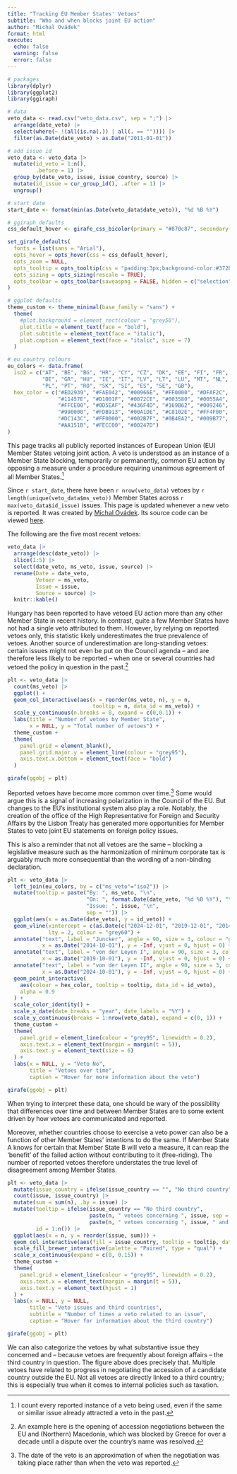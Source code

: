 ```yaml
---
title: "Tracking EU Member States' Vetoes"
subtitle: "Who and when blocks joint EU action"
author: "Michal Ovádek"
format: html
execute:
  echo: false
  warning: false
  error: false
---
```


```r
# packages
library(dplyr)
library(ggplot2)
library(ggiraph)

# data
veto_data <- read.csv("veto_data.csv", sep = ";") |> 
  arrange(date_veto) |> 
  select(where(~ !(all(is.na(.)) | all(. == "")))) |> 
  filter(as.Date(date_veto) > as.Date("2011-01-01"))

# add issue id
veto_data <- veto_data |> 
  mutate(id_veto = 1:n(),
         .before = 1) |> 
  group_by(date_veto, issue, issue_country, source) |> 
  mutate(id_issue = cur_group_id(), .after = 1) |> 
  ungroup()

# start date
start_date <- format(min(as.Date(veto_data$date_veto)), "%d %B %Y")

# ggiraph defaults
css_default_hover <- girafe_css_bicolor(primary = "#870c87", secondary = "#4679c7")

set_girafe_defaults(
  fonts = list(sans = "Arial"),
  opts_hover = opts_hover(css = css_default_hover),
  opts_zoom = NULL,
  opts_tooltip = opts_tooltip(css = "padding:3px;background-color:#372b3b;color:white;"),
  opts_sizing = opts_sizing(rescale = TRUE),
  opts_toolbar = opts_toolbar(saveaspng = FALSE, hidden = c("selection","zoom","misc"))
)

# ggplot defaults
theme_custom <- theme_minimal(base_family = "sans") +
  theme(
    #plot.background = element_rect(colour = "grey50"),
    plot.title = element_text(face = "bold"),
    plot.subtitle = element_text(face = "italic"),
    plot.caption = element_text(face = "italic", size = 7)
  )

# eu country colours
eu_colors <- data.frame(
  iso2 = c("AT", "BE", "BG", "HR", "CY", "CZ", "DK", "EE", "FI", "FR",
           "DE", "GR", "HU", "IE", "IT", "LV", "LT", "LU", "MT", "NL", 
           "PL", "PT", "RO", "SK", "SI", "ES", "SE", "GB"),
  hex_color = c("#ED2939", "#FAE042", "#00966E", "#FF0000", "#DFAF2C",
                "#11457E", "#D1001F", "#0072CE", "#003580", "#0055A4", 
                "#FFCE00", "#0D5EAF", "#436F4D", "#169B62", "#009246",
                "#990000", "#FDB913", "#00A1DE", "#C8102E", "#FF4F00",
                "#DC143C", "#FF0000", "#002B7F", "#0B4EA2", "#009B77", 
                "#AA151B", "#FECC00", "#00247D")
)
```

This page tracks all publicly reported instances of European Union (EU) Member States vetoing joint action. A veto is understood as an instance of a Member State blocking, temporarily or permanently, common EU action by opposing a measure under a procedure requiring unanimous agreement of all Member States.^[I count every reported instance of a veto being used, even if the same or similar issue already attracted a veto in the past.]

Since `r start_date`, there have been `r nrow(veto_data)` vetoes by `r length(unique(veto_data$ms_veto))` Member States across `r max(veto_data$id_issue)` issues. This page is updated whenever a new veto is reported. It was created by [Michal Ovádek](https://michalovadek.github.io/). Its source code can be viewed [here](https://github.com/michalovadek/eu-veto-tracker).

The following are the five most recent vetoes:

```r
veto_data |> 
  arrange(desc(date_veto)) |> 
  slice(1:5) |> 
  select(date_veto, ms_veto, issue, source) |> 
  rename(Date = date_veto,
         Vetoer = ms_veto,
         Issue = issue,
         Source = source) |> 
  knitr::kable()
```

Hungary has been reported to have vetoed EU action more than any other Member State in recent history. In contrast, quite a few Member States have not had a single veto attributed to them. However, by relying on reported vetoes only, this statistic likely underestimates the true prevalence of vetoes. Another source of underestimation are long-standing vetoes: certain issues might not even be put on the Council agenda -- and are therefore less likely to be reported -- when one or several countries had vetoed the policy in question in the past.^[An example here is the opening of accession negotiations between the EU and (Northern) Macedonia, which was blocked by Greece for over a decade until a dispute over the country's name was resolved.]

```r
plt <- veto_data |> 
  count(ms_veto) |> 
  ggplot() +
  geom_col_interactive(aes(x = reorder(ms_veto, n), y = n, 
                           tooltip = n, data_id = ms_veto)) +
  scale_y_continuous(n.breaks = 8, expand = c(0,0.1)) +
  labs(title = "Number of vetoes by Member State",
       x = NULL, y = "Total number of vetoes") +
  theme_custom +
  theme(
    panel.grid = element_blank(),
    panel.grid.major.y = element_line(colour = "grey95"),
    axis.text.x.bottom = element_text(face = "bold")
  )

girafe(ggobj = plt)
```

Reported vetoes have become more common over time.^[The date of the veto is an approximation of when the negotiation was taking place rather than when the veto was reported.] Some would argue this is a signal of increasing polarization in the Council of the EU. But changes to the EU's institutional system also play a role. Notably, the creation of the office of the High Representative for Foreign and Security Affairs by the Lisbon Treaty has generated more opportunities for Member States to veto joint EU statements on foreign policy issues.

This is also a reminder that not all vetoes are the same -- blocking a legislative measure such as the harmonization of minimum corporate tax is arguably much more consequential than the wording of a non-binding declaration.

```r
plt <- veto_data |> 
  left_join(eu_colors, by = c("ms_veto"="iso2")) |> 
  mutate(tooltip = paste("By: ", ms_veto, "\n",
                         "On: ", format.Date(date_veto, "%d %B %Y"), "\n",
                         "Issue: ", issue, "\n",
                         sep = "")) |> 
  ggplot(aes(x = as.Date(date_veto), y = id_veto)) +
  geom_vline(xintercept = c(as.Date(c("2024-12-01", "2019-12-01", "2014-12-01"))),
             lty = 2, colour = "grey60") +
  annotate("text", label = "Juncker", angle = 90, size = 3, colour = "grey50",
           x = as.Date("2014-10-01"), y = -Inf, vjust = 0, hjust = 0) +
  annotate("text", label = "von der Leyen I", angle = 90, size = 3, colour = "grey50",
           x = as.Date("2019-10-01"), y = -Inf, vjust = 0, hjust = 0) +
  annotate("text", label = "von der Leyen II", angle = 90, size = 3, colour = "grey50",
           x = as.Date("2024-10-01"), y = -Inf, vjust = 0, hjust = 0) +
  geom_point_interactive(
    aes(colour = hex_color, tooltip = tooltip, data_id = id_veto),
    alpha = 0.9
  ) +
  scale_color_identity() +
  scale_x_date(date_breaks = "year", date_labels = "%Y") +
  scale_y_continuous(breaks = 1:nrow(veto_data), expand = c(0, 1)) +
  theme_custom +
  theme(
    panel.grid = element_line(colour = "grey95", linewidth = 0.2),
    axis.text.x = element_text(margin = margin(t = 5)),
    axis.text.y = element_text(size = 6)
  ) +
  labs(x = NULL, y = "Veto No",
       title = "Vetoes over time",
       caption = "Hover for more information about the veto")

girafe(ggobj = plt)
```

When trying to interpret these data, one should be wary of the possibility that differences over time and between Member States are to some extent driven by how vetoes are communicated and reported.

Moreover, whether countries choose to exercise a veto power can also be a function of other Member States' intentions to do the same. If Member State A knows for certain that Member State B will veto a measure, it can reap the 'benefit' of the failed action without contributing to it (free-riding). The number of reported vetoes therefore understates the true level of disagreement among Member States.

```r
plt <- veto_data |> 
  mutate(issue_country = ifelse(issue_country == "", "No third country", issue_country)) |> 
  count(issue, issue_country) |> 
  mutate(sum = sum(n), .by = issue) |> 
  mutate(tooltip = ifelse(issue_country == "No third country", 
                          paste(n, " vetoes concerning ", issue, sep = ""),
                          paste(n, " vetoes concerning ", issue, " and ", issue_country, sep = "")),
         id = 1:n()) |> 
  ggplot(aes(x = n, y = reorder(issue, sum))) +
  geom_col_interactive(aes(fill = issue_country, tooltip = tooltip, data_id = id), show.legend = FALSE) +
  scale_fill_brewer_interactive(palette = "Paired", type = "qual") +
  scale_x_continuous(expand = c(0, 0.15)) +
  theme_custom +
  theme(
    panel.grid = element_line(colour = "grey95", linewidth = 0.2),
    axis.text.x = element_text(margin = margin(t = 5)),
    axis.text.y = element_text(hjust = 1)
  ) +
  labs(x = NULL, y = NULL,
       title = "Veto issues and third countries",
       subtitle = "Number of times a veto related to an issue",
       caption = "Hover for information about the third country")

girafe(ggobj = plt)
```

We can also categorize the vetoes by what substantive issue they concerned and -- because vetoes are frequently about foreign affairs -- the third country in question. The figure above does precisely that. Multiple vetoes have related to progress in negotiating the accession of a candidate country outside the EU. Not all vetoes are directly linked to a third country; this is especially true when it comes to internal policies such as taxation.
